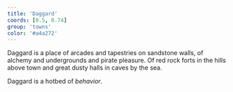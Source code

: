 ```yaml
---
title: 'Daggard'
coords: [0.5, 0.74]
group: 'towns'
color: '#a4a272'
---
```


Daggard is a place of arcades and tapestries on sandstone walls, of alchemy and undergrounds and pirate pleasure. Of red rock forts in the hills above town and great dusty halls in caves by the sea.

Daggard is a hotbed of _behavior_.